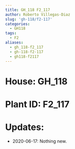 ```yaml
---
title: GH_118 F2_117
author: Roberto Villegas-Diaz
slug: 'gh-118/f2-117'
categories:
  - GH118
tags:
  - F2
aliases:
  - gh_118-f2_117
  - gh-118-f2-117
  - gh118-f2117
---
```


# **House**: GH_118
# **Plant ID**: F2_117
# **Updates**: 
 - 2020-06-17: Nothing new.
